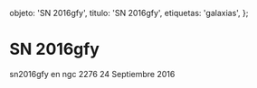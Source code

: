 
  objeto: 'SN 2016gfy',
  titulo: 'SN 2016gfy',
  etiquetas: 'galaxias',
};

# SN 2016gfy

<Imagen
  src="objeto/sn2016-gfy_20160924_1_sn2016gfy_ngc2276.jpg"
  fecha="20160924"
/>

sn2016gfy en ngc 2276 24 Septiembre 2016
